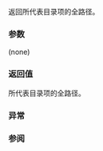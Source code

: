 {{cpp/experimental/fs/directory_entry/title|path}}
{{cpp/experimental/fs/directory_entry/navbar}}
{{dcl begin}}
{{dcl | since=fs_ts | 1=
const path&amp; path() const;
}}
{{dcl | since=fs_ts | 1=
operator const path&amp; () const;
}}
{{dcl end}}

返回所代表目录项的全路径。

===参数===
(none)

===返回值===
所代表目录项的全路径。

===异常===
{{unreviewed noexcept}}

===参阅===
{{todo}}